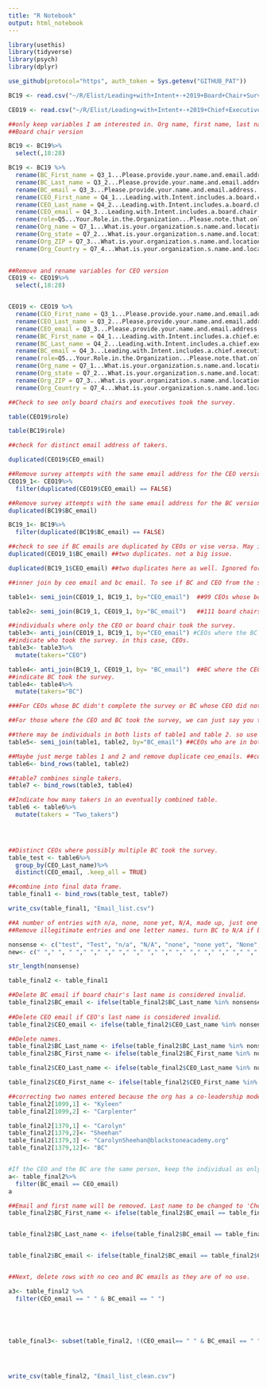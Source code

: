 ```yaml
---
title: "R Notebook"
output: html_notebook
---
```




```r
library(usethis)
library(tidyverse)
library(psych)
library(dplyr)

use_github(protocol="https", auth_token = Sys.getenv("GITHUB_PAT"))
```
```r
BC19 <- read.csv("~/R/Elist/Leading+with+Intent+-+2019+Board+Chair+Survey_October+11,+2022_12.58/Leading with Intent - 2019 Board Chair Survey_October 11, 2022_12.58.csv")

CEO19 <- read.csv("~/R/Elist/Leading+with+Intent+-+2019+Chief+Executive+Survey_October+11,+2022_12.52/Leading with Intent - 2019 Chief Executive Survey_October 11, 2022_12.52.csv")


```
```r
##only keep variables I am interested in. Org name, first name, last name and email of taker and corresponding BC/ED. 
##Board chair version  

BC19 <- BC19%>%
  select(,18:28)

BC19 <- BC19 %>% 
  rename(BC_First_name = Q3_1...Please.provide.your.name.and.email.address..This.will.not.be.given.out.to.others..and.will.only.be.used.to.contact.you.in.the.event.there.is.a.problem.with.the.survey..and.to.send.you.your.free.BoardSource.publication.PDF....First.name)%>%
  rename(BC_Last_name = Q3_2...Please.provide.your.name.and.email.address..This.will.not.be.given.out.to.others..and.will.only.be.used.to.contact.you.in.the.event.there.is.a.problem.with.the.survey..and.to.send.you.your.free.BoardSource.publication.PDF....Last.name)%>%
  rename(BC_email = Q3_3...Please.provide.your.name.and.email.address..This.will.not.be.given.out.to.others..and.will.only.be.used.to.contact.you.in.the.event.there.is.a.problem.with.the.survey..and.to.send.you.your.free.BoardSource.publication.PDF....Email.address)%>%
  rename(CEO_First_name = Q4_1...Leading.with.Intent.includes.a.board.chair.version.and.a.chief.executive.executive.director.version.of.the.survey..Please.provide.current.contact.information.the.chief.executive.executive.director.of.the.organization.where.you.serve.as.chair.so.we.can.reach.out.to.him.or.her..Information.provided.will.only.be.used.to.conduct.this.study....Chief.executive...first.name)%>%
  rename(CEO_Last_name = Q4_2...Leading.with.Intent.includes.a.board.chair.version.and.a.chief.executive.executive.director.version.of.the.survey..Please.provide.current.contact.information.the.chief.executive.executive.director.of.the.organization.where.you.serve.as.chair.so.we.can.reach.out.to.him.or.her..Information.provided.will.only.be.used.to.conduct.this.study....Chief.executive...last.name)%>%
  rename(CEO_email = Q4_3...Leading.with.Intent.includes.a.board.chair.version.and.a.chief.executive.executive.director.version.of.the.survey..Please.provide.current.contact.information.the.chief.executive.executive.director.of.the.organization.where.you.serve.as.chair.so.we.can.reach.out.to.him.or.her..Information.provided.will.only.be.used.to.conduct.this.study....Chief.executive...email.address)%>%
  rename(role=Q5...Your.Role.in.the.Organization...Please.note.that.only.board.chairs.should.complete.this.survey..as.we.will.be.asking.questions.specific.to.your.partnership.with.the.chief.executive...For.chief.executives..please.use.this.link.to.access.your.survey..For.all.other.roles..you.will.be.taken.to.the.end.of.the.survey......What.is.your.personal.role.in.this.organization.)%>%
  rename(Org_name = Q7_1...What.is.your.organization.s.name.and.location...If.your.organization.has.multiple.locations..please.list.the.headquarters.or.main.office.....Organization.Name)%>%
  rename(Org_state = Q7_2...What.is.your.organization.s.name.and.location...If.your.organization.has.multiple.locations..please.list.the.headquarters.or.main.office.....State.Province)%>%
  rename(Org_ZIP = Q7_3...What.is.your.organization.s.name.and.location...If.your.organization.has.multiple.locations..please.list.the.headquarters.or.main.office.....Postal.zip.code)%>%
  rename(Org_Country = Q7_4...What.is.your.organization.s.name.and.location...If.your.organization.has.multiple.locations..please.list.the.headquarters.or.main.office.....Country)
  
```


```r
##Remove and rename variables for CEO version 
CEO19 <- CEO19%>%
  select(,18:28)


CEO19 <- CEO19 %>% 
  rename(CEO_First_name = Q3_1...Please.provide.your.name.and.email.address..This.will.not.be.given.out.to.others..and.will.only.be.used.to.contact.you.in.the.event.there.is.a.problem.with.the.survey..and.to.send.you.your.free.BoardSource.publication.PDF....First.name)%>%
  rename(CEO_Last_name = Q3_2...Please.provide.your.name.and.email.address..This.will.not.be.given.out.to.others..and.will.only.be.used.to.contact.you.in.the.event.there.is.a.problem.with.the.survey..and.to.send.you.your.free.BoardSource.publication.PDF....Last.name)%>%
  rename(CEO_email = Q3_3...Please.provide.your.name.and.email.address..This.will.not.be.given.out.to.others..and.will.only.be.used.to.contact.you.in.the.event.there.is.a.problem.with.the.survey..and.to.send.you.your.free.BoardSource.publication.PDF....Email.address)%>%
  rename(BC_First_name = Q4_1...Leading.with.Intent.includes.a.chief.executive.executive.director.version.and.a.board.chair.version.of.the.survey..Please.provide.current.contact.information.for.your.board.chair.so.we.can.reach.out.to.him.or.her..Information.provided.will.only.be.used.to.conduct.this.study....Board.chair...first.name)%>%
  rename(BC_Last_name = Q4_2...Leading.with.Intent.includes.a.chief.executive.executive.director.version.and.a.board.chair.version.of.the.survey..Please.provide.current.contact.information.for.your.board.chair.so.we.can.reach.out.to.him.or.her..Information.provided.will.only.be.used.to.conduct.this.study....Board.chair...last.name)%>%
  rename(BC_email = Q4_3...Leading.with.Intent.includes.a.chief.executive.executive.director.version.and.a.board.chair.version.of.the.survey..Please.provide.current.contact.information.for.your.board.chair.so.we.can.reach.out.to.him.or.her..Information.provided.will.only.be.used.to.conduct.this.study....Board.chair...email.address)%>%
  rename(role=Q5...Your.Role.in.the.Organization...Please.note.that.only.chief.executives.executive.directors.should.complete.this.survey..as.we.will.be.asking.questions.specific.to.your.relationship.with.your.board...For.board.chairs..please.use.this.link.to.access.your.survey..For.all.other.roles..you.will.be.taken.to.the.end.of.the.survey......What.is.your.personal.role.in.this.organization.)%>%
  rename(Org_name = Q7_1...What.is.your.organization.s.name.and.location...If.your.organization.has.multiple.locations..please.list.the.headquarters.or.main.office.....Organization.Name)%>%
  rename(Org_state = Q7_2...What.is.your.organization.s.name.and.location...If.your.organization.has.multiple.locations..please.list.the.headquarters.or.main.office.....State.Province)%>%
  rename(Org_ZIP = Q7_3...What.is.your.organization.s.name.and.location...If.your.organization.has.multiple.locations..please.list.the.headquarters.or.main.office.....Postal.zip.code)%>%
  rename(Org_Country = Q7_4...What.is.your.organization.s.name.and.location...If.your.organization.has.multiple.locations..please.list.the.headquarters.or.main.office.....Country)

```

```r
##Check to see only board chairs and executives took the survey. 

table(CEO19$role)

table(BC19$role)

##check for distinct email address of takers. 

duplicated(CEO19$CEO_email)

##Remove survey attempts with the same email address for the CEO version. 
CEO19_1<- CEO19%>%
  filter(duplicated(CEO19$CEO_email) == FALSE)

##Remove survey attempts with the same email address for the BC version. 
duplicated(BC19$BC_email)

BC19_1<- BC19%>%
  filter(duplicated(BC19$BC_email) == FALSE)

##check to see if BC emails are duplicated by CEOs or vise versa. May indicate co-chairs/CO-CEOs taking survey from the same organization. 
duplicated(CEO19_1$BC_email) ##two duplicates. not a big issue. 

duplicated(BC19_1$CEO_email) ##two duplicates here as well. Ignored for now. 

```


```r
##inner join by ceo email and bc email. To see if BC and CEO from the same org completed the survey. 

table1<- semi_join(CEO19_1, BC19_1, by="CEO_email")  ##99 CEOs whose board chair/co-chair also completed the survey. 

table2<- semi_join(BC19_1, CEO19_1, by="BC_email")   ##111 board chairs/co-chairs whose CEOs also completed the survey.

##individuals where only the CEO or board chair took the survey. 
table3<- anti_join(CEO19_1, BC19_1, by="CEO_email") #CEOs where the BC did not complete the survey.  
##indicate who took the survey. in this case, CEOs. 
table3<- table3%>%
  mutate(takers="CEO")

table4<- anti_join(BC19_1, CEO19_1, by= "BC_email")  ##BC where the CEO did not complete the survey. 
##indicate BC took the survey. 
table4<- table4%>%
  mutate(takers="BC")

###For CEOs whose BC didn't complete the survey or BC whose CEO did not take the survey, we can contact saying the CEO or BC took the survey in the past. 

##For those where the CEO and BC took the survey, we can just say you took the survey in the past. 

##there may be individuals in both lists of table1 and table 2. so use a semi-join. 
table5<- semi_join(table1, table2, by="BC_email") ##CEOs who are in both table 1 and table 2. ##identify CEOs who are not in table 5

##Maybe just merge tables 1 and 2 and remove duplicate ceo_emails. ##combines two-takers. 
table6<- bind_rows(table1, table2)

##table7 combines single takers. 
table7 <- bind_rows(table3, table4)

##Indicate how many takers in an eventually combined table. 
table6 <- table6%>%
  mutate(takers = "Two_takers")

 


##Distinct CEOs where possibly multiple BC took the survey. 
table_test <- table6%>%
  group_by(CEO_Last_name)%>%
  distinct(CEO_email, .keep_all = TRUE)

##combine into final data frame.
table_final1 <- bind_rows(table_test, table7)

write_csv(table_final1, "Email_list.csv")

##A number of entries with n/a, none, none yet, N/A, made up, just one letter, etc. 
##Remove illegitimate entries and one letter names. turn BC to N/A if board chair and CEO are same individual. 

nonsense <- c("test", "Test", "n/a", "N/A", "none", "none yet", "None", "Board Chair", "s", "x", "J", "R","xx", "J", "M", "xxxx", "none of your business", "really")
new<- c(" "," ", " "," "," "," "," "," "," "," "," "," "," "," "," "," "," "," ")

str_length(nonsense)

table_final2 <- table_final1 

##Delete BC email if board chair's last name is considered invalid. 
table_final2$BC_email <- ifelse(table_final2$BC_Last_name %in% nonsense, " ", table_final2$BC_email)
                                
##Delete CEO email if CEO's last name is considered invalid. 
table_final2$CEO_email <- ifelse(table_final2$CEO_Last_name %in% nonsense, " ", table_final2$CEO_email)

##Delete names. 
table_final2$BC_Last_name <- ifelse(table_final2$BC_Last_name %in% nonsense, " ", table_final2$BC_Last_name)
table_final2$BC_First_name <- ifelse(table_final2$BC_First_name %in% nonsense, " ", table_final2$BC_First_name)

table_final2$CEO_Last_name <- ifelse(table_final2$CEO_Last_name %in% nonsense, " ", table_final2$CEO_Last_name)

table_final2$CEO_First_name <- ifelse(table_final2$CEO_First_name %in% nonsense, " ", table_final2$CEO_First_name)

##correcting two names entered because the org has a co-leadership model. 
table_final2[1099,1] <- "Kyleen"
table_final2[1099,2] <- "Carplenter"

table_final2[1379,1] <- "Carolyn"
table_final2[1379,2]<- "Sheehan" 
table_final2[1379,3] <- "CarolynSheehan@blackstoneacademy.org"
table_final2[1379,12]<- "BC" 


#If the CEO and the BC are the same person, keep the individual as only a CEO. 
a<- table_final2%>%
  filter(BC_email == CEO_email)
a

##Email and first name will be removed. Last name to be changed to 'Cheif exec'. 
table_final2$BC_First_name <- ifelse(table_final2$BC_email == table_final2$CEO_email, " ", table_final2$BC_First_name)


table_final2$BC_Last_name <- ifelse(table_final2$BC_email == table_final2$CEO_email, "Cheif exec", table_final2$BC_Last_name)


table_final2$BC_email <- ifelse(table_final2$BC_email == table_final2$CEO_email, " ", table_final2$BC_email)


##Next, delete rows with no ceo and BC emails as they are of no use. 

a3<- table_final2 %>%
  filter(CEO_email == " " & BC_email == " ")





table_final3<- subset(table_final2, !(CEO_email== " " & BC_email == " "))




write_csv(table_final2, "Email_list_clean.csv")
```


